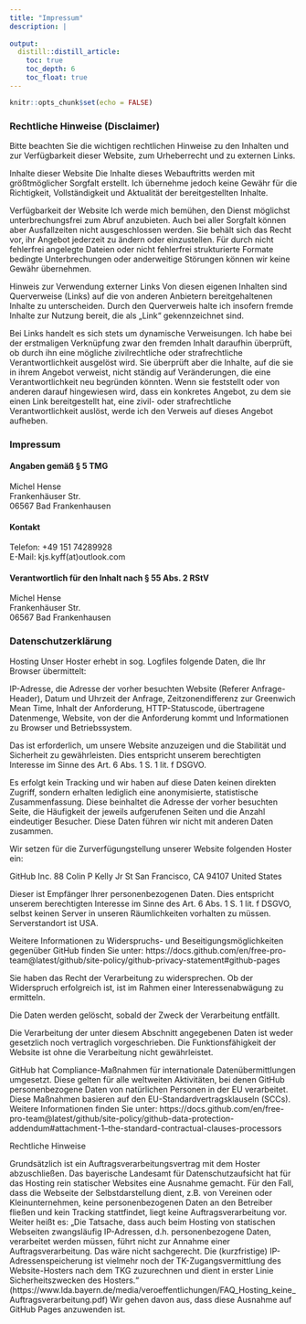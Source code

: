 ```yaml
---
title: "Impressum"
description: |
  
output: 
  distill::distill_article:
    toc: true
    toc_depth: 6
    toc_float: true  
---
```


```r
knitr::opts_chunk$set(echo = FALSE)
```
### Rechtliche Hinweise (Disclaimer)<br>
Bitte beachten Sie die wichtigen rechtlichen Hinweise zu den Inhalten und zur Verfügbarkeit dieser Website, zum Urheberrecht und zu externen Links.

Inhalte dieser Website
Die Inhalte dieses Webauftritts werden mit größtmöglicher Sorgfalt erstellt. Ich übernehme jedoch keine Gewähr für die Richtigkeit, Vollständigkeit und Aktualität der bereitgestellten Inhalte.

Verfügbarkeit der Website
Ich werde mich bemühen, den Dienst möglichst unterbrechungsfrei zum Abruf anzubieten. Auch bei aller Sorgfalt können aber Ausfallzeiten nicht ausgeschlossen werden. Sie behält sich das Recht vor, ihr Angebot jederzeit zu ändern oder einzustellen. Für durch nicht fehlerfrei angelegte Dateien oder nicht fehlerfrei strukturierte Formate bedingte Unterbrechungen oder anderweitige Störungen können wir keine Gewähr übernehmen.



Hinweis zur Verwendung externer Links
Von diesen eigenen Inhalten sind Querverweise (Links) auf die von anderen Anbietern bereitgehaltenen Inhalte zu unterscheiden. Durch den Querverweis halte ich insofern fremde Inhalte zur Nutzung bereit, die als „Link“ gekennzeichnet sind.

Bei Links handelt es sich stets um dynamische Verweisungen. Ich  habe bei der erstmaligen Verknüpfung zwar den fremden Inhalt daraufhin überprüft, ob durch ihn eine mögliche zivilrechtliche oder strafrechtliche Verantwortlichkeit ausgelöst wird. Sie überprüft aber die Inhalte, auf die sie in ihrem Angebot verweist, nicht ständig auf Veränderungen, die eine Verantwortlichkeit neu begründen könnten. Wenn sie feststellt oder von anderen darauf hingewiesen wird, dass ein konkretes Angebot, zu dem sie einen Link bereitgestellt hat, eine zivil- oder strafrechtliche Verantwortlichkeit auslöst, werde ich den Verweis auf dieses Angebot aufheben.

### Impressum
#### Angaben gemäß § 5 TMG

Michel Hense<br>
Frankenhäuser Str.<br>
06567 Bad Frankenhausen<br>

#### Kontakt<br>
Telefon: +49 151 74289928<br>
E-Mail: kjs.kyff(at)outlook.com

#### Verantwortlich für den Inhalt nach § 55 Abs. 2 RStV

Michel Hense<br>
Frankenhäuser Str.<br>
06567 Bad Frankenhausen


### Datenschutzerklärung

Hosting
Unser Hoster erhebt in sog. Logfiles folgende Daten, die Ihr Browser übermittelt:

IP-Adresse, die Adresse der vorher besuchten Website (Referer Anfrage-Header), Datum und Uhrzeit der Anfrage, Zeitzonendifferenz zur Greenwich Mean Time, Inhalt der Anforderung, HTTP-Statuscode, übertragene Datenmenge, Website, von der die Anforderung kommt und Informationen zu Browser und Betriebssystem.

Das ist erforderlich, um unsere Website anzuzeigen und die Stabilität und Sicherheit zu gewährleisten. Dies entspricht unserem berechtigten Interesse im Sinne des Art. 6 Abs. 1 S. 1 lit. f DSGVO.

Es erfolgt kein Tracking und wir haben auf diese Daten keinen direkten Zugriff, sondern erhalten lediglich eine anonymisierte, statistische Zusammenfassung. Diese beinhaltet die Adresse der vorher besuchten Seite, die Häufigkeit der jeweils aufgerufenen Seiten und die Anzahl eindeutiger Besucher. Diese Daten führen wir nicht mit anderen Daten zusammen.

Wir setzen für die Zurverfügungstellung unserer Website folgenden Hoster ein:

GitHub Inc.
88 Colin P Kelly Jr St
San Francisco, CA 94107
United States

Dieser ist Empfänger Ihrer personenbezogenen Daten. Dies entspricht unserem berechtigten Interesse im Sinne des Art. 6 Abs. 1 S. 1 lit. f DSGVO, selbst keinen Server in unseren Räumlichkeiten vorhalten zu müssen. Serverstandort ist USA.

Weitere Informationen zu Widerspruchs- und Beseitigungsmöglichkeiten gegenüber GitHub finden Sie unter: https://docs.github.com/en/free-pro-team@latest/github/site-policy/github-privacy-statement#github-pages

Sie haben das Recht der Verarbeitung zu widersprechen. Ob der Widerspruch erfolgreich ist, ist im Rahmen einer Interessenabwägung zu ermitteln.

Die Daten werden gelöscht, sobald der Zweck der Verarbeitung entfällt.

Die Verarbeitung der unter diesem Abschnitt angegebenen Daten ist weder gesetzlich noch vertraglich vorgeschrieben. Die Funktionsfähigkeit der Website ist ohne die Verarbeitung nicht gewährleistet.

GitHub hat Compliance-Maßnahmen für internationale Datenübermittlungen umgesetzt. Diese gelten für alle weltweiten Aktivitäten, bei denen GitHub personenbezogene Daten von natürlichen Personen in der EU verarbeitet. Diese Maßnahmen basieren auf den EU-Standardvertragsklauseln (SCCs). Weitere Informationen finden Sie unter: https://docs.github.com/en/free-pro-team@latest/github/site-policy/github-data-protection-addendum#attachment-1–the-standard-contractual-clauses-processors

Rechtliche Hinweise

Grundsätzlich ist ein Auftragsverarbeitungsvertrag mit dem Hoster abzuschließen. Das bayerische Landesamt für Datenschutzaufsicht hat für das Hosting rein statischer Websites eine Ausnahme gemacht. Für den Fall, dass die Webseite der Selbstdarstellung dient, z.B. von Vereinen oder Kleinunternehmen, keine personenbezogenen Daten an den Betreiber fließen und kein Tracking stattfindet, liegt keine Auftragsverarbeitung vor. Weiter heißt es: „Die Tatsache, dass auch beim Hosting von statischen Webseiten zwangsläufig IP-Adressen, d.h. personenbezogene Daten, verarbeitet werden müssen, führt nicht zur Annahme einer Auftragsverarbeitung. Das wäre nicht sachgerecht. Die (kurzfristige) IP-Adressenspeicherung ist vielmehr noch der TK-Zugangsvermittlung des Website-Hosters nach dem TKG zuzurechnen und dient in erster Linie Sicherheitszwecken des Hosters.“ (https://www.lda.bayern.de/media/veroeffentlichungen/FAQ_Hosting_keine_Auftragsverarbeitung.pdf) Wir gehen davon aus, dass diese Ausnahme auf GitHub Pages anzuwenden ist.

